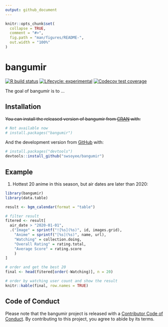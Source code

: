 ```yaml
---
output: github_document
---
```


<!-- README.md is generated from README.Rmd. Please edit that file -->

```r
knitr::opts_chunk$set(
  collapse = TRUE,
  comment = "#>",
  fig.path = "man/figures/README-",
  out.width = "100%"
)
```

# bangumir

<!-- badges: start -->
[![R build status](https://github.com/swsoyee/bangumir/workflows/R-CMD-check/badge.svg)](https://github.com/swsoyee/bangumir/actions)
[![Lifecycle: experimental](https://img.shields.io/badge/lifecycle-experimental-orange.svg)](https://www.tidyverse.org/lifecycle/#experimental)
[![Codecov test coverage](https://codecov.io/gh/swsoyee/bangumir/branch/master/graph/badge.svg?token=WU6UMG8S4C)](https://codecov.io/gh/swsoyee/bangumir)
<!-- badges: end -->

The goal of bangumir is to ...

## Installation

~~You can install the released version of bangumir from [CRAN](https://CRAN.R-project.org) with:~~

``` r
# Not available now
# install.packages("bangumir")
```

And the development version from [GitHub](https://github.com/) with:

``` r
# install.packages("devtools")
devtools::install_github("swsoyee/bangumir")
```
## Example

1. Hottest 20 anime in this season, but air dates are later than 2020:

```r
library(bangumir)
library(data.table)

result <- bgm_calendar(format = "table")

# filter result
fitered <- result[
  air_date > "2020-01-01",
  .("Image" = sprintf("![%s](%s)", id, images.grid),
    "Anime" = sprintf("[%s](%s)", name, url),
    "Watching" = collection.doing,
    "Overall Rating" = rating.total,
    "Average Score" = rating.score
    )
]

# order and get the best 20
final <- head(fitered[order(-Watching)], n = 20)

# order by watching user count and show the result
knitr::kable(final, row.names = TRUE)
```

## Code of Conduct

Please note that the bangumir project is released with a [Contributor Code of Conduct](https://contributor-covenant.org/version/2/0/CODE_OF_CONDUCT.html). By contributing to this project, you agree to abide by its terms.
